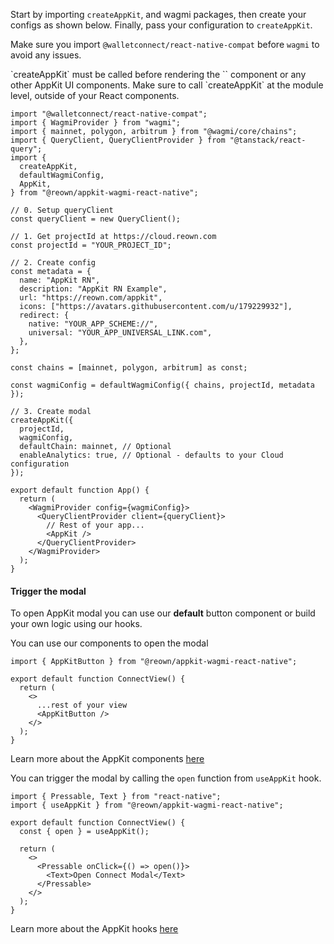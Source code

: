 Start by importing `createAppKit`, and wagmi packages, then create your configs as shown below.
Finally, pass your configuration to `createAppKit`.

<Note>

Make sure you import `@walletconnect/react-native-compat` before `wagmi` to avoid any issues.

</Note>

<Note>
`createAppKit` must be called before rendering the `<AppKit />` component or any other AppKit UI components. Make sure to call `createAppKit` at the module level, outside of your React components.
</Note>

```tsx
import "@walletconnect/react-native-compat";
import { WagmiProvider } from "wagmi";
import { mainnet, polygon, arbitrum } from "@wagmi/core/chains";
import { QueryClient, QueryClientProvider } from "@tanstack/react-query";
import {
  createAppKit,
  defaultWagmiConfig,
  AppKit,
} from "@reown/appkit-wagmi-react-native";

// 0. Setup queryClient
const queryClient = new QueryClient();

// 1. Get projectId at https://cloud.reown.com
const projectId = "YOUR_PROJECT_ID";

// 2. Create config
const metadata = {
  name: "AppKit RN",
  description: "AppKit RN Example",
  url: "https://reown.com/appkit",
  icons: ["https://avatars.githubusercontent.com/u/179229932"],
  redirect: {
    native: "YOUR_APP_SCHEME://",
    universal: "YOUR_APP_UNIVERSAL_LINK.com",
  },
};

const chains = [mainnet, polygon, arbitrum] as const;

const wagmiConfig = defaultWagmiConfig({ chains, projectId, metadata });

// 3. Create modal
createAppKit({
  projectId,
  wagmiConfig,
  defaultChain: mainnet, // Optional
  enableAnalytics: true, // Optional - defaults to your Cloud configuration
});

export default function App() {
  return (
    <WagmiProvider config={wagmiConfig}>
      <QueryClientProvider client={queryClient}>
        // Rest of your app...
        <AppKit />
      </QueryClientProvider>
    </WagmiProvider>
  );
}
```

#### Trigger the modal

To open AppKit modal you can use our **default** button component or build your own logic using our hooks.

<Tabs>
<Tab title="Components">
You can use our components to open the modal

```tsx
import { AppKitButton } from "@reown/appkit-wagmi-react-native";

export default function ConnectView() {
  return (
    <>
      ...rest of your view
      <AppKitButton />
    </>
  );
}
```

Learn more about the AppKit components [here](../../core/components)

</Tab>
<Tab title="Hooks">

You can trigger the modal by calling the `open` function from `useAppKit` hook.

```tsx
import { Pressable, Text } from "react-native";
import { useAppKit } from "@reown/appkit-wagmi-react-native";

export default function ConnectView() {
  const { open } = useAppKit();

  return (
    <>
      <Pressable onClick={() => open()}>
        <Text>Open Connect Modal</Text>
      </Pressable>
    </>
  );
}
```

Learn more about the AppKit hooks [here](../../core/hooks)

</Tab>
</Tabs>
